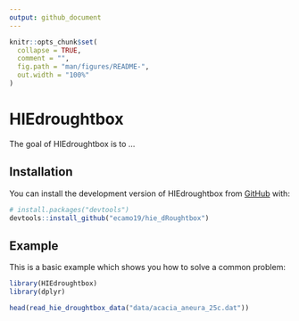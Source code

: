 ```yaml
---
output: github_document
---
```


<!-- README.md is generated from README.Rmd. Please edit that file -->

```r
knitr::opts_chunk$set(
  collapse = TRUE,
  comment = "",
  fig.path = "man/figures/README-",
  out.width = "100%"
)
```

# HIEdroughtbox

<!-- badges: start -->
<!-- badges: end -->

The goal of HIEdroughtbox is to ...

## Installation

You can install the development version of HIEdroughtbox from [GitHub](https://github.com/) with:

``` r
# install.packages("devtools")
devtools::install_github("ecamo19/hie_dRoughtbox")
```

## Example

This is a basic example which shows you how to solve a common problem:

```r
library(HIEdroughtbox)
library(dplyr)
```

```r
head(read_hie_droughtbox_data("data/acacia_aneura_25c.dat"))
```


